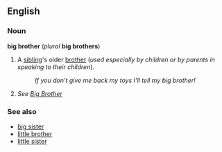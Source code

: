 ==English==
===Noun===
'''big brother''' (''plural'' '''big brothers''')

#A [[sibling]]'s older [[brother]] (''used especially by children or by parents in speaking to their children'').
#:''If you don't give me back my toys I'll tell my big brother!''
#''See [[Big Brother]]''

===See also===
*[[big sister]]
*[[little brother]]
*[[little sister]]
